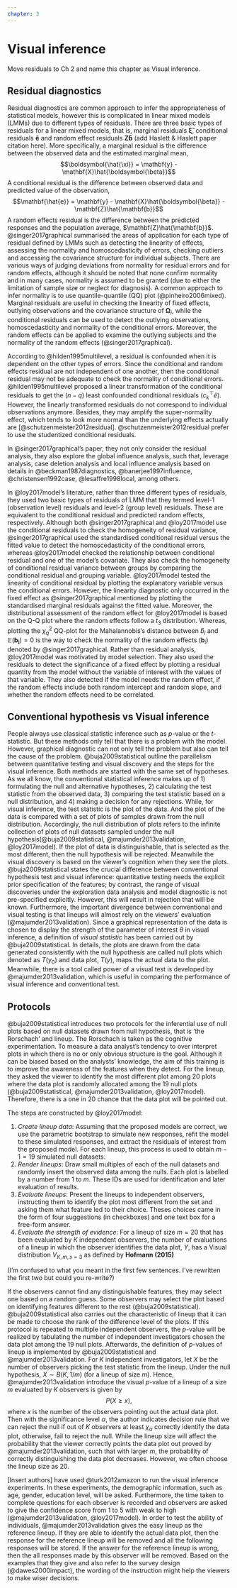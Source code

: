 ```yaml
---
chapter: 3
---
```


# Visual inference

<!--what is a linear mixed model? what are the residuals?
*why the visual inference is important?*
what are we going to diagnostic?
how can we diagnostic?
why we should use this diagnostic?
how does it works? where it will be used?
why the lmm is useful?-->

<!--ET: here consider making headers informative, interweaving various literature in a narrative -->

Move residuals to Ch 2 and name this chapter as Visual inference.

## Residual diagnostics

Residual diagnostics are common approach to infer the appropriateness of statistical models, however this is complicated in linear mixed models (LMMs) due to different types of residuals. There are three basic types of residuals for a linear mixed models, that is, marginal residuals $\boldsymbol{\hat{\xi}}$, conditional residuals $\mathbf{\hat{e}}$ and random effect residuals $\mathbf{Z\hat{b}}$ (add Haslett & Haslett paper citation here). More specifically, a marginal residual is the difference between the observed data and the estimated marginal mean,
$$\boldsymbol{\hat{\xi}} = \mathbf{y} - \mathbf{X}\hat{\boldsymbol{\beta}}$$
A conditional residual is the difference between observed data and predicted value of the observation,
$$\mathbf{\hat{e}} = \mathbf{y} - \mathbf{X}\hat{\boldsymbol{\beta}} - \mathbf{Z}\hat{\mathbf{b}}$$
A random effects residual is the difference between the predicted responses and the population average, $\mathbf{Z}\hat{\mathbf{b}}$.
@singer2017graphical summarised the areas of application for each type of residual defined by LMMs such as detecting the linearity of effects, assessing the normality and homoscedasticity of errors, checking outliers and accessing the covariance structure for individual subjects. There are various ways of judging deviations from normality for residual errors and for random effects, although it should be noted that none confirm normality and in many cases, normality is assumed to be granted (due to either the limitation of sample size or neglect for diagnosis). A common approach to infer normality is to use quantile-quantile (QQ) plot (@pinheiro2006mixed).
Marginal residuals are useful in checking the linearity of fixed effects, outlying observations and the covariance structure of $\boldsymbol\Omega_i$, while the conditional residuals can be used to detect the outlying observations, homoscedasticity and normality of the conditional errors. Moreover, the random effects can be applied to examine the outlying subjects and the normality of the random effects (@singer2017graphical). 

According to @hilden1995multilevel, a residual is confounded when it is dependent on the other types of errors. Since the conditional and random effects residual are not independent of one another, then the conditional residual may not be adequate to check the normality of conditional errors. @hilden1995multilevel proposed a linear transformation of the conditional residuals to get the ($n-q$) least confounded conditional residuals ($c^\top_k \hat e$). However, the linearly transformed residuals do not correspond to individual observations anymore. Besides, they may amplify the super-normality effect, which tends to look more normal than the underlying effects actually are [@schutzenmeister2012residual]. @schutzenmeister2012residual prefer to use the studentized conditional residuals. 

In @singer2017graphical's paper, they not only consider the residual analysis, they also explore the global influence analysis, such that, leverage analysis, case deletion analysis and local influence analysis based on details in @beckman1987diagnostics, @banerjee1997influence, @christensen1992case, @lesaffre1998local, among others.

In @loy2017model's literature, rather than three different types of residuals, they used two basic types of residuals of LMM that they termed level-1 (observation level) residuals and level-2 (group level) residuals. These are equivalent to the conditional residual and predicted random effects, respectively. Although both @singer2017graphical and @loy2017model use the conditional residuals to check the homogeneity of residual variance, @singer2017graphical used the standardised conditional residual versus the fitted value to detect the homoscedasticity of the conditional errors, whereas @loy2017model checked the relationship between conditional residual and one of the model's covariate. They also check the homogeneity of conditional residual variance between groups by comparing the conditional residual and grouping variable.
@loy2017model tested the linearity of conditional residual by plotting the explanatory variable versus the conditional errors. However, the linearity diagnostic only occurred in the fixed effect as @singer2017graphical mentioned by plotting the standardised marginal residuals against the fitted value.
Moreover, the distributional assessment of the random effect for @loy2017model is based on the Q-Q plot where the random effects follow a $t_3$ distribution. Whereas, plotting the $\chi^2_q$ QQ-plot for the Mahalannobis's distance between $\hat b_i$ and $\mathbb{E} (\mathbf{b_i}) = 0$ is the way to check the normality of the random effects ($\mathbf{b}_i$) denoted by @singer2017graphical.
Rather than residual analysis, @loy2017model was motivated by model selection. They also used the residuals to detect the significance of a fixed effect by plotting a residual quantity from the model without the variable of interest with the values of that variable. They also detected if the model needs the random effect, if the random effects include both random intercept and random slope, and whether the random effects need to be correlated.

## Conventional hypothesis vs Visual inference

People always use classical statistic inference such as $p$-value or the $t$-statistic. But these methods only tell that there is a problem with the model. However, graphical diagnostic can not only tell the problem but also can tell the cause of the problem. 
@buja2009statistical outline the parallelism between quantitative testing and visual discovery and the steps for the visual inference. Both methods are started with the same set of hypotheses. As we all know, the conventional statistical inference makes up of 1) formulating the null and alternative hypotheses, 2) calculating the test statistic from the observed data, 3) comparing the test statistic based on a null distribution, and 4) making a decision for any rejections.
While, for visual inference, the test statistic is the plot of the data. And the plot of the data is compared with a set of plots of samples drawn from the null distribution. Accordingly, the null distribution of plots refers to the infinite collection of plots of null datasets sampled under the null hypothesis(@buja2009statistical, @majumder2013validation, @loy2017model). If the plot of data is distinguishable, that is selected as the most different, then the null hypothesis will be rejected. Meanwhile the visual discovery is based on the viewer's cognition when they see the plots. 
@buja2009statistical states the crucial difference between conventional hypothesis test and visual inference: quantitative testing needs the explicit prior specification of the features; by contrast, the range of visual discoveries under the exploration data analysis and model diagnostic is not pre-specified explicitly. However, this will result in rejection that will be known. Furthermore, the important divergence between conventional and visual testing is that lineups will almost rely on the viewers' evaluation (@majumder2013validation). Since a graphical representation of the data is chosen to display the strength of the parameter of interest $\theta$ in visual inference, a definition of *visual statistic* has been carried out by @buja2009statistical. In details, the plots are drawn from the data generated consistently with the null hypothesis are called null plots which denoted as $T(y_0)$ and data plot, $T(y)$, maps the actual data to the plot. Meanwhile, there is a tool called power of a visual test is developed by @majumder2013validation, which is useful in comparing the performance of visual inference and conventional test.

## Protocols

@buja2009statistical introduces two protocols for the inferential use of null plots based on null datasets drawn from null hypothesis, that is 'the Rorschach' and lineup.
The Rorschach is taken as the cognitive experimentation. To measure a data analyst's tendency to over interpret plots in which there is no or only obvious structure is the goal. Although it can be biased based on the analysts' knowledge, the aim of this training is to improve the awareness of the features when they detect. 
For the lineup, they asked the viewer to identify the most different plot among 20 plots where the data plot is randomly allocated among the 19 null plots (@buja2009statistical, @majumder2013validation, @loy2017model). Therefore, there is a one in 20 chance that the data plot will be pointed out. 

The steps are constructed by @loy2017model:

1. *Create lineup data*: Assuming that the proposed models are correct, we use the parametric bootstrap to simulate new responses, refit the model to these simulated responses, and extract the residuals of interest from the proposed model. For each lineup, this process is used to obtain $m-1=19$ simulated null datasets.
2. *Render lineups*: Draw small multiples of each of the null datasets and randomly insert the observed data among the nulls. Each plot is labelled by a number from 1 to $m$. These IDs are used for identification and later evaluation of results.
3. *Evaluate lineups*: Present the lineups to independent observers, instructing them to identify the plot most different from the set and asking them what feature led to their choice. Theses choices came in the form of four suggestions (in checkboxes) and one text box for a free-form answer.
4. *Evaluate the strength of evidence*: For a lineup of size $m=20$ that has been evaluated by $K$ independent observers, the number of evaluations of a lineup in which the observer identifies the data plot, $Y$, has a Visual distribution $V_{K,m, s =3}$ as defined by **Hofmann (2015)**

(I'm confused to what you meant in the first few sentences. I've rewritten the first two but could you re-write?)

If the observers cannot find any distinguishable features, they may select one based on a random guess. Some observers may select the plot based on identifying features different to the rest (@buja2009statistical). @buja2009statistical also carries out the characteristic of lineup that it can be made to choose the rank of the difference level of the plots. If this protocol is repeated to multiple independent observers, the $p$-value will be realized by tabulating the number of independent investigators chosen the data plot among the 19 null plots. Afterwards, the definition of $p$-values of lineup is implemented by @buja2009statistical and @majumder2013validation. For $K$ independent investigators, let $X$ be the number of observers picking the test statistic from the lineup. Under the null hypothesis, $X \sim B(K, 1/m)$ (for a lineup of size $m$). Hence, @majumder2013validation introduce the visual $p$-value of a lineup of a size $m$ evaluated by $K$ observers is given by
$$P(X \geq x),$$
where $x$ is the number of the observers pointing out the actual data plot. Then with the significance level $\alpha$, the author indicates decision rule that we can reject the null if out of $K$ observers at least $\chi_\alpha$ correctly identify the data plot, otherwise, fail to reject the null. While the lineup size will affect the probability that the viewer correctly points the data plot out proved by @majumder2013validation, such that with larger $m$, the probability of correctly distinguishing the data plot decreases. However, we often choose the lineup size as 20.

[Insert authors] have used @turk2012amazon to run the visual inference experiments. In these experiments, the demographic information, such as age, gender, education level, will be asked. Furthermore, the time taken to complete questions for each observer is recorded and observers are asked to give the confidence score from 1 to 5 with weak to high (@majumder2013validation, @loy2017model). In order to test the ability of individuals, @majumder2013validation gives the easy lineup as the reference lineup. If they are able to identify the actual data plot, then the response for the reference lineup will be removed and all the following responses will be stored. If the answer for the reference lineup is wrong, then the all responses made by this observer will be removed.
Based on the examples that they give and also refer to the survey design (@dawes2000impact), the wording of the instruction might help the viewers to make wiser decisions.


<!--


### lineup protocol
One of the protocols, lineup, it randomly insert the plot of observed data among the 19 null plots which are generated from the reference distribution. 

1. Create lineup data: Assuming that the proposed models are correct, we use the parameteric bootstrap to simulate new responses, refit the model to these simulated responses, and extract the residuals of interest from the proposed model. For each lineup, this process is used to obtain $m-1=19$ simulated null datasets.
2. Render lineups: Draw samll multiples of each of the null datasets and randomly insert the observed data among the nulls. Each plot is labeled by a number from 1 to $m$. These IDs are used for identification and later evaluation of results.
3. Evaluate lineups: Present the lineups to independent observers, instructing them to identify the plot most different from the set and asking them what feature led to their choice. Thses choices came in the form of four suggestions (in checkboxes) and one text box for a free-form answer.
4. Evaluate the strength of evidence: For a lineup of size $m=20$ that has been evaluated by $K$ independent observers, the number of evaluations of a lineuo in which the observer identifies the data plot, $Y$, has a Visual distribution $V_{K,m, s =3} as defined by **Hofmann (2015)**

#### p-value of protocol from the Majumder

@majumder2013validation compute the $p$-value in the visual inference with the lineup: let $X$ be the random variable describing the number of independent observations, out of $N$, identifying the data plot. Then the $p$-value is the probability that at least $x$ observers chose the data plot, given the null hypothesis is true, if $X = x$ is the number of observers who chose the data plot from the lineup. Under the null hypothesis, the probability of choosing the true plot is $1/m$ where $m$ is the size of lineup, usually 20, and $X$ is distributed according to a distribution similar to a Binomial distribution $B_{N,1/m}$
#### Experimental setup
The visual inference also collect the information about the reason for the observers to make their decisions such as outlier, trend or asymmetry.

## Majumder
[@majumder2013validation] new research on formalizing statistical graphics with language characteristics makes it easier to abstractly define, compare, and contrast data plots. In section 2, it contains 6 definitions which including the visual statistic, lineup, $p$-value. - what is the $p$-value in this case?

They have test on the linear regression model 
$$Y_i = \beta_0 + \beta_1 X_{i1} + \beta_2 X_{i2} + \beta_3 X_{i1}X_{i2} + \ldots + \epsilon_i$$
where $\epsilon_i \sim iid N(0, \sigma^2)$, $i = 1, 2, 3, \ldots, n$. The covariates ($X_j, j = 1, 2, \ldots, p$) can be continuous or discrete. They introduce different types of visual test statistics for testing hypotheses such as to examine the effect of variable $X_j$ on $Y$, linearity, distributions and so on.

They publish the expriement on the Amazon's online web servie, Machanical Turk. The participants are asked to select the plot refering to the question, provide the reason why they choose, and tell the confidence level that they believe in their choice. At the meanwhile, each participant's age, gender, education level and geographic location are collected.
When they do the experiment, they have to estimate the observer's visual skills. For example, they gives the observers an easy lineup plot which is distinguishable and let them to choose the most different one. If the actual plot is correctly chosen by the participants, they keep the answers from their. 

They using the lineup protocol mainly focus on three data set, discrete, continuous and comtanimated. The comparison of the expected power of a visual test with the power of the conventional test is applied.

### Spherical random effects
If the variance component is estimated as zero or near zero, the covariance matrix of random effects is singular and its inverse is not defined.

Then introduce the lower triangular Cholesky factor of the covariance matirx of the random effects, for example, $V_b(\theta) = U_b(\theta)U_b(\theta)^\top$. Therefore, the spherical random effects as the vector $B^*$ that fullfills
$$B = U_b(\theta)B^*$$

The components of $B^*$ corresponding to zero variance component are assumed to have a value of zero.

$$Y = X\beta + ZU_b(\theta)B^* + U_\varepsilon \varepsilon^*$$
where replacing $\varepsilon$ with $\varepsilon^* = U^{-1}_e \varepsilon$ for $V_e = U_eU_e^\top$.

## Stephinie Project Protocol
They created three different version and replicate each version by four times. Each participant evaluate 12 lineups without same plot shown.

what is replication in the exprimental setup?

-->


